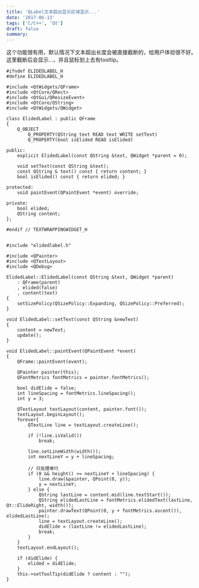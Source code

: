 ```yaml
---
title: 'QLabel文本超出显示区域显示...'
date: '2017-06-13'
tags: ['C/C++', 'Qt']
draft: false
summary: 
---
```


这个功能很有用，默认情况下文本超出长度会被直接截断的，给用户体验很不好。这里截断后会显示...，并且鼠标划上去有tooltip。

```
#ifndef ELIDEDLABEL_H
#define ELIDEDLABEL_H

#include <QtWidgets/QFrame>
#include <QtCore/QRect>
#include <QtGui/QResizeEvent>
#include <QtCore/QString>
#include <QtWidgets/QWidget>

class ElidedLabel : public QFrame
{
	Q_OBJECT
		Q_PROPERTY(QString text READ text WRITE setText)
		Q_PROPERTY(bool isElided READ isElided)

public:
	explicit ElidedLabel(const QString &text, QWidget *parent = 0);

	void setText(const QString &text);
	const QString & text() const { return content; }
	bool isElided() const { return elided; }

protected:
	void paintEvent(QPaintEvent *event) override;

private:
	bool elided;
	QString content;
};

#endif // TEXTWRAPPINGWIDGET_H


```
```
#include "elidedlabel.h"

#include <QPainter>
#include <QTextLayout>
#include <QDebug>

ElidedLabel::ElidedLabel(const QString &text, QWidget *parent)
	: QFrame(parent)
	, elided(false)
	, content(text)
{
	setSizePolicy(QSizePolicy::Expanding, QSizePolicy::Preferred);
}

void ElidedLabel::setText(const QString &newText)
{
	content = newText;
	update();
}

void ElidedLabel::paintEvent(QPaintEvent *event)
{
	QFrame::paintEvent(event);

	QPainter painter(this);
	QFontMetrics fontMetrics = painter.fontMetrics();

	bool didElide = false;
	int lineSpacing = fontMetrics.lineSpacing();
	int y = 3;

	QTextLayout textLayout(content, painter.font());
	textLayout.beginLayout();
	forever{
		QTextLine line = textLayout.createLine();

		if (!line.isValid())
			break;

		line.setLineWidth(width());
		int nextLineY = y + lineSpacing;

		// 只处理单行
		if (0 && height() >= nextLineY + lineSpacing) {
			line.draw(&painter, QPoint(0, y));
			y = nextLineY;
		} else {
			QString lastLine = content.mid(line.textStart());
			QString elidedLastLine = fontMetrics.elidedText(lastLine, Qt::ElideRight, width());
			painter.drawText(QPoint(0, y + fontMetrics.ascent()), elidedLastLine);
			line = textLayout.createLine();
			didElide = (lastLine != elidedLastLine);
			break;
		}
	}
	textLayout.endLayout();

	if (didElide) {
		elided = didElide;
	}
	this->setToolTip(didElide ? content : "");
}

```